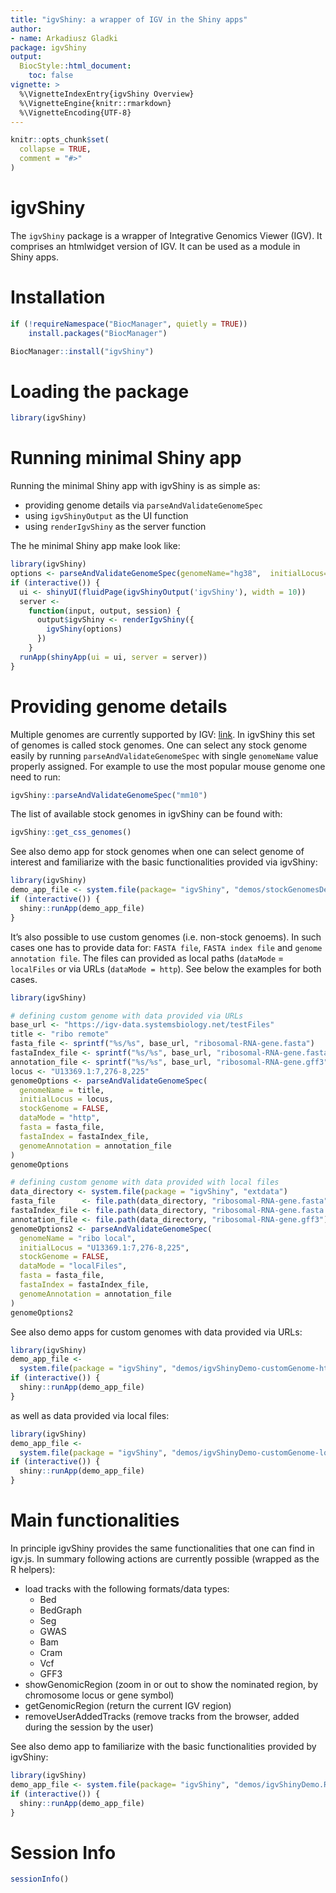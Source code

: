```yaml
---
title: "igvShiny: a wrapper of IGV in the Shiny apps"
author:
- name: Arkadiusz Gladki
package: igvShiny
output:
  BiocStyle::html_document:
    toc: false
vignette: >
  %\VignetteIndexEntry{igvShiny Overview}
  %\VignetteEngine{knitr::rmarkdown}
  %\VignetteEncoding{UTF-8}
---
```


```r
knitr::opts_chunk$set(
  collapse = TRUE,
  comment = "#>"
)
```

# igvShiny

The `igvShiny` package is a wrapper of Integrative Genomics Viewer (IGV). 
It comprises an htmlwidget version of IGV. It can be used as a module in Shiny apps. 

# Installation

```r
if (!requireNamespace("BiocManager", quietly = TRUE))
    install.packages("BiocManager")

BiocManager::install("igvShiny")
```

# Loading the package

```r
library(igvShiny)
```

# Running minimal Shiny app

Running the minimal Shiny app with igvShiny is as simple as:

* providing genome details via `parseAndValidateGenomeSpec`
* using `igvShinyOutput` as the UI function
* using `renderIgvShiny` as the server function

The he minimal Shiny app make look like: 

```r
library(igvShiny)
options <- parseAndValidateGenomeSpec(genomeName="hg38",  initialLocus="NDUFS2")
if (interactive()) {
  ui <- shinyUI(fluidPage(igvShinyOutput('igvShiny'), width = 10))
  server <-
    function(input, output, session) {
      output$igvShiny <- renderIgvShiny({
        igvShiny(options)
      })
    }
  runApp(shinyApp(ui = ui, server = server))
}
```

# Providing genome details

Multiple genomes are currently supported by IGV: [link](https://s3.amazonaws.com/igv.org.genomes/genomes.json). In igvShiny this set of genomes is called stock genomes.
One can select any stock genome easily by running `parseAndValidateGenomeSpec` with single `genomeName` value properly assigned.
For example to use the most popular mouse genome one need to run:

```r
igvShiny::parseAndValidateGenomeSpec("mm10")
```

The list of available stock genomes in igvShiny can be found with:
```r
igvShiny::get_css_genomes()
```

See also demo app for stock genomes when one can select genome of interest and familiarize with the basic functionalities provided via igvShiny:
```r
library(igvShiny)
demo_app_file <- system.file(package= "igvShiny", "demos/stockGenomesDemo.R")
if (interactive()) {
  shiny::runApp(demo_app_file)
}
```

It's also possible to use custom genomes (i.e. non-stock genoems). In such cases one has to provide data for: `FASTA file`, `FASTA index file` and `genome annotation file`.
The files can provided as local paths (`dataMode` = `localFiles` or via URLs (`dataMode = http`). See below the examples for both cases.

```r
library(igvShiny)

# defining custom genome with data provided via URLs
base_url <- "https://igv-data.systemsbiology.net/testFiles"
title <- "ribo remote"
fasta_file <- sprintf("%s/%s", base_url, "ribosomal-RNA-gene.fasta")
fastaIndex_file <- sprintf("%s/%s", base_url, "ribosomal-RNA-gene.fasta.fai")
annotation_file <- sprintf("%s/%s", base_url, "ribosomal-RNA-gene.gff3")
locus <- "U13369.1:7,276-8,225"
genomeOptions <- parseAndValidateGenomeSpec(
  genomeName = title,
  initialLocus = locus,
  stockGenome = FALSE,
  dataMode = "http",
  fasta = fasta_file,
  fastaIndex = fastaIndex_file,
  genomeAnnotation = annotation_file
)
genomeOptions

# defining custom genome with data provided with local files
data_directory <- system.file(package = "igvShiny", "extdata")
fasta_file      <- file.path(data_directory, "ribosomal-RNA-gene.fasta")
fastaIndex_file <- file.path(data_directory, "ribosomal-RNA-gene.fasta.fai")
annotation_file <- file.path(data_directory, "ribosomal-RNA-gene.gff3")
genomeOptions2 <- parseAndValidateGenomeSpec(
  genomeName = "ribo local",
  initialLocus = "U13369.1:7,276-8,225",
  stockGenome = FALSE,
  dataMode = "localFiles",
  fasta = fasta_file,
  fastaIndex = fastaIndex_file,
  genomeAnnotation = annotation_file
)
genomeOptions2
```

See also demo apps for custom genomes with data provided via URLs:
```r
library(igvShiny)
demo_app_file <-
  system.file(package = "igvShiny", "demos/igvShinyDemo-customGenome-http.R")
if (interactive()) {
  shiny::runApp(demo_app_file)
}
```
as well as data provided via local files:
```r
library(igvShiny)
demo_app_file <-
  system.file(package = "igvShiny", "demos/igvShinyDemo-customGenome-localFiles.R")
if (interactive()) {
  shiny::runApp(demo_app_file)
}
```


# Main functionalities

In principle igvShiny provides the same functionalities that one can find in igv.js. In summary following actions are currently possible (wrapped as the R helpers):

* load tracks with the following formats/data types:
  + Bed
  + BedGraph
  + Seg
  + GWAS
  + Bam
  + Cram
  + Vcf
  + GFF3
* showGenomicRegion (zoom in or out to show the nominated region, by chromosome locus or gene symbol)
* getGenomicRegion (return the current IGV region)
* removeUserAddedTracks (remove tracks from the browser, added during the session by the user)
 
See also demo app to familiarize with the basic functionalities provided by igvShiny:
```r
library(igvShiny)
demo_app_file <- system.file(package= "igvShiny", "demos/igvShinyDemo.R")
if (interactive()) {
  shiny::runApp(demo_app_file)
}
```

# Session Info

```r
sessionInfo()
```
